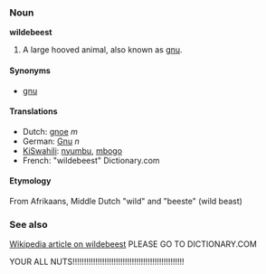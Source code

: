 ===Noun===
'''wildebeest'''

#A large hooved animal, also known as [[gnu]].

====Synonyms====
*[[gnu]]

====Translations====
*Dutch: [[gnoe]] ''m''
*German: [[Gnu]] ''n''
*[[KiSwahili]]: [[nyumbu]], [[mbogo]]
*French: "wildebeest" Dictionary.com

====Etymology====
From Afrikaans, Middle Dutch "wild" and "beeste" (wild beast)

===See also===
[[w:wildebeest|Wikipedia article on wildebeest]]
PLEASE GO TO DICTIONARY.COM

YOUR ALL NUTS!!!!!!!!!!!!!!!!!!!!!!!!!!!!!!!!!!!!!!!!!!!!!!!!!